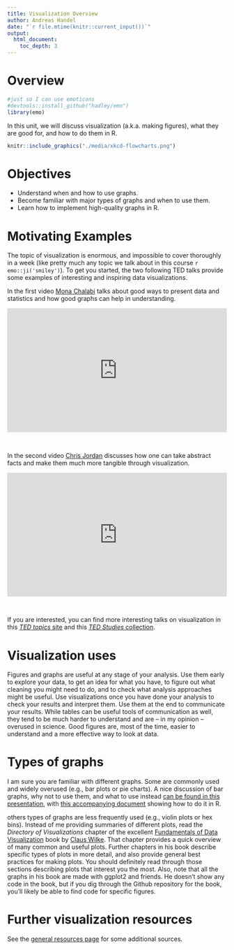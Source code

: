 ```yaml
---
title: Visualization Overview
author: Andreas Handel
date: "`r file.mtime(knitr::current_input())`"
output: 
  html_document:
    toc_depth: 3
---
```


# Overview

```r
#just so I can use emoticons
#devtools::install_github("hadley/emo")
library(emo)
```

In this unit, we will discuss visualization (a.k.a. making figures), what they are good for, and how to do them in R.

```r
knitr::include_graphics("./media/xkcd-flowcharts.png")
```


# Objectives
* Understand when and how to use graphs. 
* Become familiar with major types of graphs and when to use them.
* Learn how to implement high-quality graphs in R.


# Motivating Examples
The topic of visualization is enormous, and impossible to cover thoroughly in a week (like pretty much any topic we talk about in this course `r emo::ji('smiley')`). To get you started, the two following TED talks provide some examples of interesting and inspiring data visualizations.

In the first video [Mona Chalabi](https://monachalabi.com/) talks about good ways to present data and statistics and how good graphs can help in understanding.

<div style="max-width:854px"><div style="position:relative;height:0;padding-bottom:56.25%"><iframe src="https://embed.ted.com/talks/mona_chalabi_3_ways_to_spot_a_bad_statistic" width="854" height="480" style="position:absolute;left:0;top:0;width:100%;height:100%" frameborder="0" scrolling="no" allowfullscreen></iframe></div></div>
<br>

In the second video [Chris Jordan](http://www.chrisjordan.com/gallery/epu/#e-pluribus-unum) discusses how one can take abstract facts and make them much more tangible through visualization.

<div style="max-width:854px"><div style="position:relative;height:0;padding-bottom:56.25%"><iframe src="https://embed.ted.com/talks/lang/en/chris_jordan_pictures_some_shocking_stats" width="854" height="480" style="position:absolute;left:0;top:0;width:100%;height:100%" frameborder="0" scrolling="no" allowfullscreen></iframe></div></div>
<br>

If you are interested, you can find more interesting talks on visualization in this [_TED topics_ site](https://www.ted.com/topics/visualizations) and this [_TED Studies_ collection](http://www.ted.com/read/ted-studies/statistics).


# Visualization uses 

Figures and graphs are useful at any stage of your analysis. Use them early to explore your data, to get an idea for what you have, to figure out what cleaning you might need to do, and to check what analysis approaches might be useful. Use visualizations once you have done your analysis to check your results and interpret them. Use them at the end to communicate your results. While tables can be useful tools of communication as well, they tend to be much harder to understand and are -- in my opinion -- overused in science. Good figures are, most of the time, easier to understand and a more effective way to look at data. 


# Types of graphs

I am sure you are familiar with different graphs. Some are commonly used and widely overused (e.g., bar plots or pie charts). A nice discussion of bar graphs, why not to use them, and what to use instead [can be found in this presentation](https://osf.io/bsa46/), with [this accompanying document](https://osf.io/h2q7w/) showing how to do it in R.

others types of graphs are less frequently used (e.g., violin plots or hex bins). Instead of me providing summaries of different plots, read the _Directory of Visualizations_ chapter of the excellent [Fundamentals of Data Visualization](https://serialmentor.com/dataviz/) book by [Claus Wilke](https://clauswilke.com/). That chapter provides a quick overview of many common and useful plots. Further chapters in his book describe specific types of plots in more detail, and also provide general best practices for making plots. You should definitely read through those sections describing plots that interest you the most. Also, note that all the graphs in his book are made with ggplot2 and friends. He doesn't show any code in the book, but if you dig through the Github repository for the book, you'll likely be able to find code for specific figures.  



# Further visualization resources

See the [general resources page](./General_Resources.html) for some additional sources.



